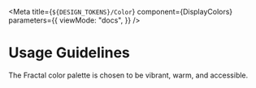 
<Meta
  title={`${DESIGN_TOKENS}/Color`}
  component={DisplayColors}
  parameters={{
    viewMode: "docs",
  }}
/>


# Usage Guidelines

The Fractal color palette is chosen to be vibrant, warm, and accessible.

<Story name="General">
  <GeneralColors />
</Story>

<Story name="Text">
  <TextColors />
</Story>

<Story name="Badges">
  <BadgeColors />
</Story>

<Story name="Color Palettes">
  <DisplayColors />
</Story>
